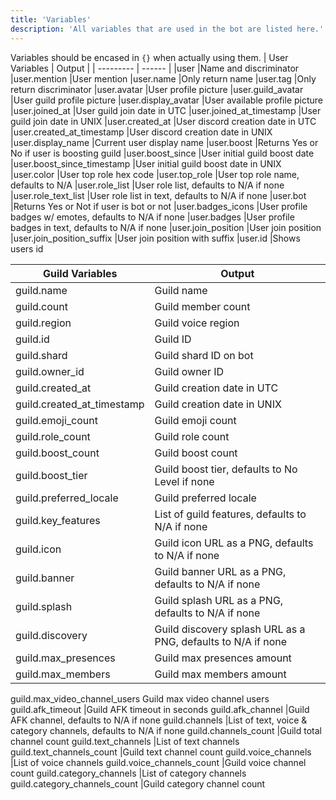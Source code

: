 ```yaml
---
title: 'Variables'
description: 'All variables that are used in the bot are listed here.'
---
```

<Info>Variables should be encased in `{}` when actually using them.</Info>
| User Variables | Output |
| --------- | ------ |
|user |Name and discriminator
|user.mention |User mention
|user.name |Only return name
|user.tag |Only return discriminator
|user.avatar |User profile picture
|user.guild_avatar |User guild profile picture
|user.display_avatar |User available profile picture
|user.joined_at |User guild join date in UTC
|user.joined_at_timestamp |User guild join date in UNIX
|user.created_at |User discord creation date in UTC
|user.created_at_timestamp |User discord creation date in UNIX
|user.display_name |Current user display name
|user.boost |Returns Yes or No if user is boosting guild 
|user.boost_since |User initial guild boost date
|user.boost_since_timestamp |User initial guild boost date in UNIX 
|user.color |User top role hex code
|user.top_role |User top role name, defaults to N/A
|user.role_list |User role list, defaults to N/A if none
|user.role_text_list |User role list in text, defaults to N/A if none
|user.bot |Returns Yes or Not if user is bot or not
|user.badges_icons  |User profile badges w/ emotes, defaults to N/A if none
|user.badges |User profile badges in text, defaults to N/A if none
|user.join_position |User join position
|user.join_position_suffix |User join position with suffix
|user.id |Shows users id

| Guild Variables | Output |
| --------- | ------ |
guild.name |Guild name
guild.count |Guild member count
guild.region |Guild voice region
guild.id |Guild ID
guild.shard |Guild shard ID on bot
guild.owner_id |Guild owner ID
guild.created_at |Guild creation date in UTC
guild.created_at_timestamp |Guild creation date in UNIX
guild.emoji_count |Guild emoji count
guild.role_count |Guild role count
guild.boost_count |Guild boost count
guild.boost_tier |Guild boost tier, defaults to No Level if none
guild.preferred_locale |Guild preferred locale
guild.key_features |List of guild features, defaults to N/A if none
guild.icon |Guild icon URL as a PNG, defaults to N/A if none
guild.banner |Guild banner URL as a PNG, defaults to N/A if none 
guild.splash |Guild splash URL as a PNG, defaults to N/A if none 
guild.discovery |Guild discovery splash URL as a PNG, defaults to N/A if none 
guild.max_presences |Guild max presences amount
guild.max_members |Guild max members amount
guild.max_video_channel_users Guild max video channel users
guild.afk_timeout |Guild AFK timeout in seconds
guild.afk_channel |Guild AFK channel, defaults to N/A if none
guild.channels |List of text, voice & category channels, defaults to N/A if none
guild.channels_count |Guild total channel count
guild.text_channels |List of text channels
guild.text_channels_count |Guild text channel count
guild.voice_channels |List of voice channels
guild.voice_channels_count |Guild voice channel count
guild.category_channels |List of category channels
guild.category_channels_count |Guild category channel count








